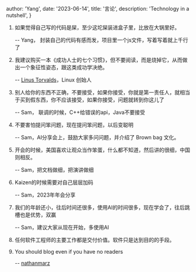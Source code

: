 
  author: 'Yang',
  date: '2023-06-14',
  title: '言论',
  description:
    'Technology in a nutshell',
}




1. 如果觉得自己写的代码是屎，至少这坨屎装进盒子里，比放在大锅里好。

    -- Yang， 封装自己的代码有感而发，项目里一个js文件，写着写着就上千行了

2. 我建议购买一本《成功人士的七个习惯》，但不要阅读，而是烧掉它，从而做出一个象征性姿态，跟这类成功学决绝。

    -- [Linus Torvalds](https://news.ycombinator.com/item?id=35847971)，Linux 创始人

3. 别人给你的东西不正确，不要接受，如果你接受，你就是第一责任人，就相当于买到假东西，你不应该接受，如果你接受，问题就转到你这儿了

    -- Sam， 联调的时候，C++给错误的api，Java不要接受

4. 不要害怕提问笨问题，现在提问笨问题，以后变聪明

    -- Sam，AI分享会上，鼓励大家多问问题，并介绍了 Brown bag 文化。

5. 开会的时候，美国喜欢让观众当作笨蛋，什么都不知道，然后讲的很细，中国则相反。

    -- Sam，把文档做细，把演讲做细

6. Kaizen的时候需要对自己层层加码

    -- Sam，2023年年会分享

7. 我们的年龄还小，往后时间还很多，使用AI的时间很多，现在学会了，往后跳槽也是优势，双赢

    -- Sam，建议大家从现在开始，多使用AI

8. 任何软件工程师的主要工作都是交付价值。软件只是达到目的的手段。

9. You should blog even if you have no readers

    -- [nathanmarz](http://nathanmarz.com/blog/you-should-blog-even-if-you-have-no-readers.html)

